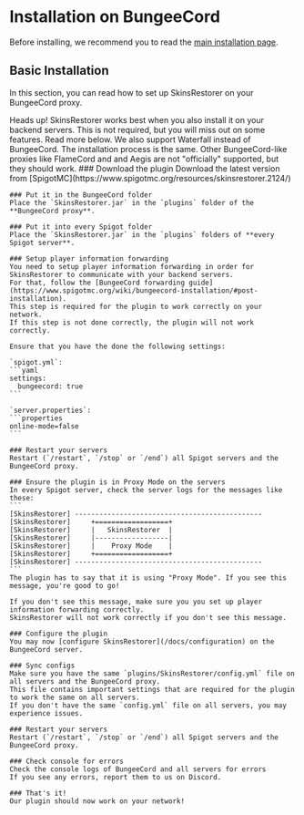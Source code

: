 
# Installation on BungeeCord

Before installing, we recommend you to read the [main installation page](/docs/installation).

## Basic Installation

In this section, you can read how to set up SkinsRestorer on your BungeeCord proxy.

<Callout type="info" emoji="ℹ️">
    Heads up! SkinsRestorer works best when you also install it on your backend servers.
    This is not required, but you will miss out on some features. Read more below.
</Callout>

<Callout type="info" emoji="ℹ️">
    We also support Waterfall instead of BungeeCord. The installation process is the same.
    Other BungeeCord-like proxies like FlameCord and and Aegis are not "officially" supported, but they should work.
</Callout>

<Steps>
    ### Download the plugin
    Download the latest version from [SpigotMC](https://www.spigotmc.org/resources/skinsrestorer.2124/)

    ### Put it in the BungeeCord folder
    Place the `SkinsRestorer.jar` in the `plugins` folder of the **BungeeCord proxy**.

    ### Put it into every Spigot folder
    Place the `SkinsRestorer.jar` in the `plugins` folders of **every Spigot server**.

    ### Setup player information forwarding
    You need to setup player information forwarding in order for SkinsRestorer to communicate with your backend servers.
    For that, follow the [BungeeCord forwarding guide](https://www.spigotmc.org/wiki/bungeecord-installation/#post-installation).
    This step is required for the plugin to work correctly on your network.
    If this step is not done correctly, the plugin will not work correctly.

    Ensure that you have the done the following settings:

    `spigot.yml`:
    ```yaml
    settings:
      bungeecord: true
    ```

    `server.properties`:
    ```properties
    online-mode=false
    ```

    ### Restart your servers
    Restart (`/restart`, `/stop` or `/end`) all Spigot servers and the BungeeCord proxy.

    ### Ensure the plugin is in Proxy Mode on the servers
    In every Spigot server, check the server logs for the messages like these:
    ```
    [SkinsRestorer] ----------------------------------------------
    [SkinsRestorer]     +==================+
    [SkinsRestorer]     |   SkinsRestorer  |
    [SkinsRestorer]     |------------------|
    [SkinsRestorer]     |    Proxy Mode    |
    [SkinsRestorer]     +==================+
    [SkinsRestorer] ----------------------------------------------
    ```
    The plugin has to say that it is using "Proxy Mode". If you see this message, you're good to go!

    If you don't see this message, make sure you you set up player information forwarding correctly.
    SkinsRestorer will not work correctly if you don't see this message.

    ### Configure the plugin
    You may now [configure SkinsRestorer](/docs/configuration) on the BungeeCord server.

    ### Sync configs
    Make sure you have the same `plugins/SkinsRestorer/config.yml` file on all servers and the BungeeCord proxy.
    This file contains important settings that are required for the plugin to work the same on all servers.
    If you don't have the same `config.yml` file on all servers, you may experience issues.

    ### Restart your servers
    Restart (`/restart`, `/stop` or `/end`) all Spigot servers and the BungeeCord proxy.

    ### Check console for errors
    Check the console logs of BungeeCord and all servers for errors
    If you see any errors, report them to us on Discord.

    ### That's it!
    Our plugin should now work on your network!
</Steps>
